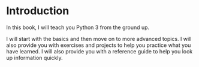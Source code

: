 # Introduction {.unnumbered}

In this book, I will teach you Python 3 from the ground up.

I will start with the basics and then move on to more advanced topics. I will also provide you with exercises and projects to help you practice what you have learned. I will also provide you with a reference guide to help you look up information quickly.

